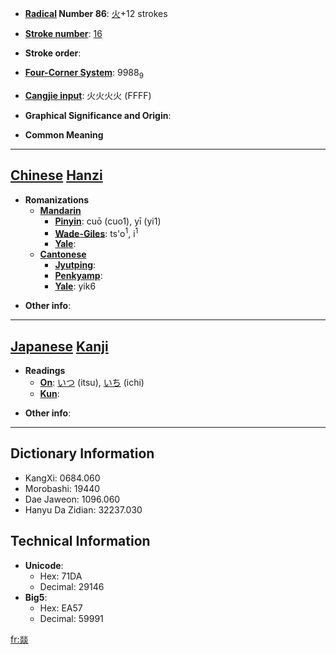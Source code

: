 * '''[[Wiktionary:Chinese radical index| Radical]] Number 86''': [[Wiktionary:Chinese radical index 火|火]]+12 strokes

* '''[[Wiktionary:Chinese total strokes index|Stroke number]]''': [[Wiktionary:Chinese total strokes index 16|16]]

* '''Stroke order''': 

* '''[[Wiktionary:Chinese four corner index|Four-Corner System]]''': 9988<sub>9</sub>

* '''[[Wiktionary:Chinese Cangjie index|Cangjie input]]''': 火火火火 (FFFF)

* '''Graphical Significance and Origin''': 

* '''Common Meaning'''

----

== [[Chinese]] [[Hanzi]] ==

* '''Romanizations'''
** '''[[Mandarin]]'''
*** '''[[Pinyin]]''': cuō (cuo1), yī (yi1)
*** '''[[Wade-Giles]]''': ts'o<sup>1</sup>, i<sup>1</sup>
*** '''[[Yale]]''': 
** '''[[Cantonese]]'''
*** '''[[Jyutping]]''':
*** '''[[Penkyamp]]''': 
*** '''[[Yale]]''': yik6

* '''Other info''': 

----

== [[Japanese]] [[Kanji]] ==

* '''Readings'''
** '''[[On]]''': [[いつ]] (itsu), [[いち]] (ichi)
** '''[[Kun]]''': 

* '''Other info''':  

----

== Dictionary Information ==

* KangXi: 0684.060
* Morobashi: 19440
* Dae Jaweon: 1096.060
* Hanyu Da Zidian: 32237.030

== Technical Information ==

* '''Unicode''':
** Hex: 71DA
** Decimal: 29146
* '''Big5''':
** Hex: EA57
** Decimal: 59991

[[fr:燚]]